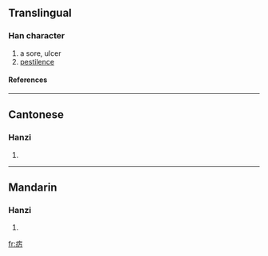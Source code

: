 {{see|癘}}

==Translingual==
===Han character===
{{Han char|rn=104|rad=疒|as=03|sn=8|four=|canj=大一尸 (KMS)}}
# a sore, ulcer
# [[pestilence]]
====References====
{{Han ref|kx=0769.221|hdz=42660.110|uh=75A0|ud=30112}}

----
==Cantonese==
===Hanzi===
{{yue-hanzi|jyut=|y=lai6}}
# {{defn|Cantonese}}

----
==Mandarin==
===Hanzi===
{{cmn-hanzi|tra=癘|pin=[[lì]] (li4), [[yòu]] (you4)|wg=li<sup>4</sup>, yu<sup>4</sup>}}
# {{defn|Mandarin}}

[[fr:疠]]